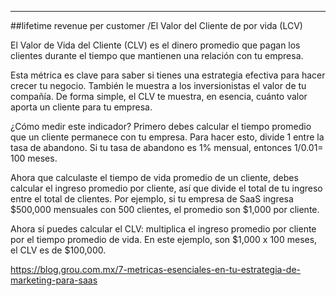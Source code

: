 ___
##lifetime revenue per customer /El Valor del Cliente de por vida (LCV)


El Valor de Vida del Cliente (CLV) es el dinero promedio que pagan los clientes durante el tiempo que mantienen una relación con tu empresa.

Esta métrica es clave para saber si tienes una estrategia efectiva para hacer crecer tu negocio. También le muestra a los inversionistas el valor de tu compañía. De forma simple, el CLV te muestra, en esencia, cuánto valor aporta un cliente para tu empresa.

¿Cómo medir este indicador? Primero debes calcular el tiempo promedio que un cliente permanece con tu empresa. Para hacer esto, divide 1 entre la tasa de abandono. Si tu tasa de abandono es 1% mensual, entonces 1/0.01= 100 meses.

Ahora que calculaste el tiempo de vida promedio de un cliente, debes calcular el ingreso promedio por cliente, así que divide el total de tu ingreso entre el total de clientes. Por ejemplo, si tu empresa de SaaS ingresa $500,000 mensuales con 500 clientes, el promedio son $1,000 por cliente.

Ahora sí puedes calcular el CLV: multiplica el ingreso promedio por cliente por el tiempo promedio de vida. En este ejemplo, son $1,000 x 100 meses, el CLV es de $100,000.

<https://blog.grou.com.mx/7-metricas-esenciales-en-tu-estrategia-de-marketing-para-saas>